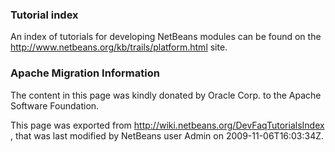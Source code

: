 <!--

    Licensed to the Apache Software Foundation (ASF) under one
    or more contributor license agreements.  See the NOTICE file
    distributed with this work for additional information
    regarding copyright ownership.  The ASF licenses this file
    to you under the Apache License, Version 2.0 (the
    "License"); you may not use this file except in compliance
    with the License.  You may obtain a copy of the License at

      http://www.apache.org/licenses/LICENSE-2.0

    Unless required by applicable law or agreed to in writing,
    software distributed under the License is distributed on an
    "AS IS" BASIS, WITHOUT WARRANTIES OR CONDITIONS OF ANY
    KIND, either express or implied.  See the License for the
    specific language governing permissions and limitations
    under the License.

-->

===Tutorial index===

An index of tutorials for developing NetBeans modules can be found on the [http://www.netbeans.org/kb/trails/platform.html http://www.netbeans.org/kb/trails/platform.html] site.

===Apache Migration Information===

The content in this page was kindly donated by Oracle Corp. to the
Apache Software Foundation.

This page was exported from http://wiki.netbeans.org/DevFaqTutorialsIndex , 
that was last modified by NetBeans user Admin 
on 2009-11-06T16:03:34Z.

